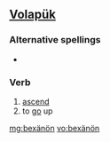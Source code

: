==[[Volapük]]==

===Alternative spellings===
*{{l|vo|bexaynoyn}}

===Verb===
{{infl|vo|verb}}

# [[ascend]]
# to [[go]] up

[[mg:bexänön]]
[[vo:bexänön]]